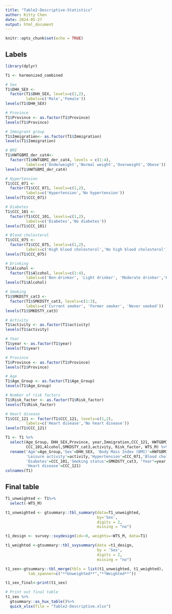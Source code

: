```yaml
---
title: "Table2-Descriptive-Statistics"
author: Kitty Chen
date: 2024-05-27
output: html_document
---
```


```r
knitr::opts_chunk$set(echo = TRUE)
```

## Labels
```r
library(dplyr)

T1 <- harmonized_combined

# Sex
T1$DHH_SEX <-
  factor(T1$DHH_SEX, levels=c(1,2),
         labels=c('Male','Female'))
levels(T1$DHH_SEX)

# Province
T1$Province <- as.factor(T1$Province)
levels(T1$Province)

# Immigrant group
T1$Immigration<- as.factor(T1$Immigration)
levels(T1$Immigration)

# BMI
T1$HWTGBMI_der_cat4<- 
  factor(T1$HWTGBMI_der_cat4, levels = c(1:4),
         labels=c('Underweight','Normal weight','Overweight','Obese'))
levels(T1$HWTGBMI_der_cat4)

# Hypertension
T1$CCC_071 <-
  factor(T1$CCC_071, levels=c(1,2),
         labels=c('Hypertension','No hypertension'))
levels(T1$CCC_071)

# Diabetes
T1$CCC_101 <-
  factor(T1$CCC_101, levels=c(1,2),
         labels=c('Diabetes','No diabetes'))
levels(T1$CCC_101)

# Blood cholesterol
T1$CCC_075 <-
  factor(T1$CCC_075, levels=c(1,2),
         labels=c('High blood cholesterol','No high blood cholesterol'))
levels(T1$CCC_075)

# Drinking
T1$Alcohol <-
  factor(T1$Alcohol, levels=c(1:4),
         labels=c('Non-drinker', 'Light drinker', 'Moderate drinker','Heavy drinker'))
levels(T1$Alcohol)

# Smoking
T1$SMKDSTY_cat3 <-
  factor(T1$SMKDSTY_cat3, levels=c(1:3),
         labels=c('Current smoker', 'Former smoker', 'Never smoked'))
levels(T1$SMKDSTY_cat3)

# Activity
T1$activity <- as.factor(T1$activity)
levels(T1$activity)

# Year
T1$year <- as.factor(T1$year)
levels(T1$year)

# Province
T1$Province <- as.factor(T1$Province)
levels(T1$Province)

# Age
T1$Age_Group <- as.factor(T1$Age_Group)
levels(T1$Age_Group)

# Number of risk factors
T1$Risk_factor <- as.factor(T1$Risk_factor)
levels(T1$Risk_factor)

# Heart disease
T1$CCC_121 <- factor(T1$CCC_121, levels=c(1,2),
         labels=c('Heart disease','No heart disease'))
levels(T1$CCC_121)
```

```r
T1 <- T1 %>%
  select(Age_Group, DHH_SEX,Province, year,Immigration,CCC_121, HWTGBMI_der_cat4,CCC_071,CCC_075,
         CCC_101,Alcohol,SMKDSTY_cat3,activity, Risk_factor, WTS_M) %>%
  rename('Age'=Age_Group,'Sex'=DHH_SEX, 'Body Mass Index (BMI)'=HWTGBMI_der_cat4,
         'Leisure activity'=activity,'Hypertension'=CCC_071,'Blood cholesterol'=CCC_075,
         'Diabetes'=CCC_101,'Smoking status'=SMKDSTY_cat3, "Year"=year, 'Number of risk factors'= Risk_factor, 
         'Heart disease'=CCC_121)
colnames(T1)
```

## Final table
```r
T1_unweighted <- T1%>%
  select(-WTS_M)

t1_unweighted <- gtsummary::tbl_summary(data=T1_unweighted, 
                                        by='Sex',
                                        digits = 2,
                                        missing = "no")

t1_design <- survey::svydesign(id=~0, weights=~WTS_M, data=T1)

t1_weighted <-gtsummary::tbl_svysummary(data =t1_design, 
                                        by = 'Sex',
                                        digits = 2,
                                        missing = "no")

t1_sex<-gtsummary::tbl_merge(tbls = list(t1_unweighted, t1_weighted),
          tab_spanner=c("**Unweighted**","**Weighted**"))

t1_sex_final<-print(t1_sex)

# Print out final table 
t1_sex %>%
  gtsummary::as_hux_table()%>%
  quick_xlsx(file = "Table2-Descriptive.xlsx")
```